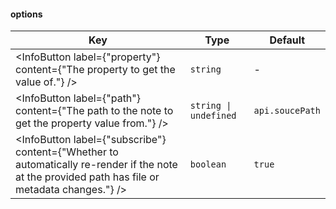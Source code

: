 
#### options

| Key                                                                                                                                              | Type                  | Default         |
| ------------------------------------------------------------------------------------------------------------------------------------------------ | --------------------- | --------------- |
| <InfoButton label={"property"} content={"The property to get the value of."} />                                                                  | `string`              | -               |
| <InfoButton label={"path"} content={"The path to the note to get the property value from."} />                                                   | `string \| undefined` | `api.soucePath` |
| <InfoButton label={"subscribe"} content={"Whether to automatically re-render if the note at the provided path has file or metadata changes."} /> | `boolean`             | `true`          |
